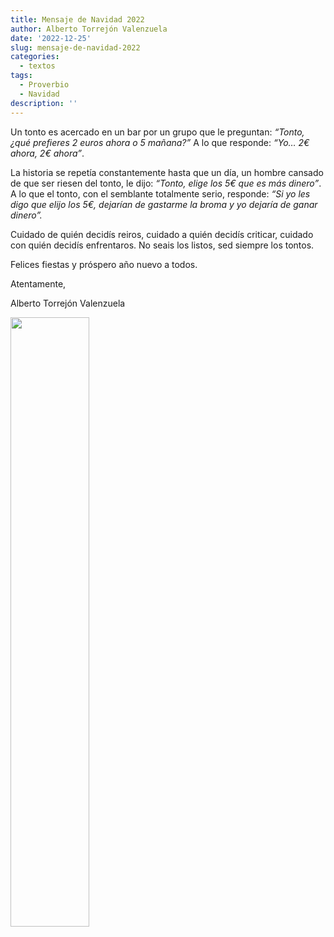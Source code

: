 ```yaml
---
title: Mensaje de Navidad 2022
author: Alberto Torrejón Valenzuela
date: '2022-12-25'
slug: mensaje-de-navidad-2022
categories:
  - textos
tags:
  - Proverbio
  - Navidad
description: ''
---
```


<span class = "primerapalabra">U</span>n tonto es acercado en un bar por un grupo que le preguntan: *“Tonto, ¿qué prefieres 2 euros ahora o 5 mañana?”* A lo que responde: *“Yo… 2€ ahora, 2€ ahora”*. 

La historia se repetía constantemente hasta que un día, un hombre cansado de que ser riesen del tonto, le dijo: *“Tonto, elige los 5€ que es más dinero”*. A lo que el tonto, con el semblante totalmente serio, responde: *“Si yo les digo que elijo los 5€, dejarían de gastarme la broma y yo dejaría de ganar dinero”.*

Cuidado de quién decidís reiros, cuidado a quién decidís criticar, cuidado con quién decidís enfrentaros. No seais los listos, sed siempre los tontos.

Felices fiestas y próspero año nuevo a todos.

Atentamente, 

<div class="der">
<span class = "primerapalabra">Alberto Torrejón Valenzuela</span>
</div>

![](/text/Img/tonto.jpg){width=50% height=50%}